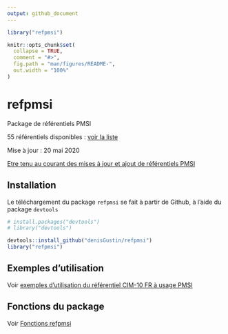 ```yaml
---
output: github_document
---
```


```r
library("refpmsi")

```

<!-- README.md is generated from README.Rmd. Please edit that file -->

```r
knitr::opts_chunk$set(
  collapse = TRUE,
  comment = "#>",
  fig.path = "man/figures/README-",
  out.width = "100%"
)
```
# refpmsi

Package de référentiels PMSI  

55 référentiels disponibles : [voir la liste](https://denisgustin.github.io/refpmsi/articles/liste_ref.html)  

Mise à jour : 20 mai 2020  

[Etre tenu au courant des mises à jour et ajout de référentiels PMSI](http://www.lespmsi.com/r-et-pmsi/)

## Installation

Le téléchargement du package `refpmsi` se fait à partir de Github, à l'aide du package `devtools`

```r
# install.packages("devtools")
# library("devtools")

devtools::install_github("denisGustin/refpmsi")
library("refpmsi")
```

## Exemples d'utilisation  

Voir [exemples d'utilisation du référentiel CIM-10 FR à usage PMSI](https://denisgustin.github.io/refpmsi/articles/cim.html)

## Fonctions du package  

Voir [Fonctions refpmsi](https://denisgustin.github.io/refpmsi/articles/fonctions_refpmsi.html)
